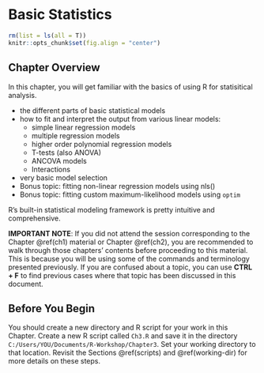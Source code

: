 # Basic Statistics {#ch3}

```r
rm(list = ls(all = T))
knitr::opts_chunk$set(fig.align = "center")
```

## Chapter Overview{-}

In this chapter, you will get familiar with the basics of using R for statisitical analysis.

*  the different parts of basic statistical models
*  how to fit and interpret the output from various linear models:
    - simple linear regression models
    - multiple regression models
    - higher order polynomial regression models
    - T-tests (also ANOVA)
    - ANCOVA models
    - Interactions
*  very basic model selection
*  Bonus topic: fitting non-linear regression models using nls()
*  Bonus topic: fitting custom maximum-likelihood models using `optim`

R's built-in statistical modeling framework is pretty intuitive and comprehensive. 

**IMPORTANT NOTE**: If you did not attend the session corresponding to the Chapter \@ref(ch1) material or Chapter \@ref(ch2), you are recommended to walk through those chapters' contents before proceeding to this material. This is because you will be using some of the commands and terminology presented previously. If you are confused about a topic, you can use **CTRL + F** to find previous cases where that topic has been discussed in this document. 

## Before You Begin {-}

You should create a new directory and R script for your work in this Chapter. Create a new R script called `Ch3.R` and save it in the directory `C:/Users/YOU/Documents/R-Workshop/Chapter3`. Set your working directory to that location. Revisit the Sections \@ref(scripts) and \@ref(working-dir) for more details on these steps. 
